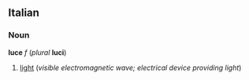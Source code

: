 ==Italian==
===Noun===
'''luce''' ''f'' (''plural'' '''luci''')

#[[light]] (''visible electromagnetic wave; electrical device providing light'')